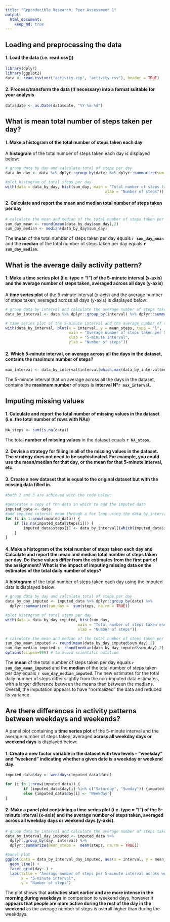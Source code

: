 ```yaml
---
title: "Reproducible Research: Peer Assessment 1"
output: 
  html_document:
    keep_md: true
---
```



## Loading and preprocessing the data  

#### 1. Load the data (i.e. read.csv())  
```r
library(dplyr)
library(ggplot2)
data <- read.csv(unz("activity.zip", "activity.csv"), header = TRUE) 
```

#### 2. Process/transform the data (if necessary) into a format suitable for your analysis  
```r
data$date <- as.Date(data$date, "%Y-%m-%d")
```


## What is mean total number of steps taken per day?

#### 1. Make a histogram of the total number of steps taken each day

A **histogram** of the total number of steps taken each day is displayed below: 

```r
# group data by day and calculate total of steps per day
data_by_day <- data %>% dplyr::group_by(date) %>% dplyr::summarize(sum_day =  sum(steps, na.rm = TRUE))

#plot histogram of total steps per day
with(data = data_by_day, hist(sum_day, main = "Total number of steps taken each day", 
                                            xlab = "Number of steps"))
```

#### 2. Calculate and report the mean and median total number of steps taken per day
```r
# calculate the mean and median of the total number of steps taken per day
sum_day_mean <- round(mean(data_by_day$sum_day),2)
sum_day_median <- median(data_by_day$sum_day)

```

The **mean** of the total number of steps taken per day equals **`r sum_day_mean`** and the **median** of the total number of steps taken per day equals **`r sum_day_median`.**

## What is the average daily activity pattern?

#### 1. Make a time series plot (i.e. type = "l") of the 5-minute interval (x-axis) and the average number of steps taken, averaged across all days (y-axis)

A **time series plot** of the 5-minute interval (x-axis) and the average number of steps taken, averaged across all days (y-axis) is displayed below: 

```r
# group data by interval and calculate the average number of steps taken, averaged across all days (y-axis)
data_by_interval <- data %>% dplyr::group_by(interval) %>% dplyr::summarize(mean_steps =  mean(steps, na.rm = TRUE))

# time series plot of the 5-minute interval and the average number of steps taken, averaged across all days
with(data_by_interval, plot(x = interval, y = mean_steps, type = "l", 
                            main = "Average number of steps taken per 5-minute interval across all days",
                            xlab = "5-minute interval",
                            ylab = "Number of steps"))
```

#### 2. Which 5-minute interval, on average across all the days in the dataset, contains the maximum number of steps?
```r
max_interval <- data_by_interval$interval[which.max(data_by_interval$mean_steps)]
```


The 5-minute interval that on average across all the days in the dataset, contains the **maximum number** of steps is **interval N°`r max_interval`.**


## Imputing missing values

#### 1. Calculate and report the total number of missing values in the dataset (i.e. the total number of rows with NAs)
```r
NA_steps <- sum(is.na(data))
```

The total **number of missing values** in the dataset equals **`r NA_steps`.**

#### 2. Devise a strategy for filling in all of the missing values in the dataset. The strategy does not need to be sophisticated. For example, you could use the mean/median for that day, or the mean for that 5-minute interval, etc. 

#### 3. Create a new dataset that is equal to the original dataset but with the missing data filled in.
```r
#both 2 and 3 are achieved with the code below:

#generates a copy of the data in which to add the imputed data
imputed_data <- data
#add imputed interval mean through a for loop using the data_by_interval data frame created before 
for (i in 1:nrow(imputed_data)) {
    if (is.na(imputed_data$steps[i])) {
        imputed_data$steps[i] <- data_by_interval[(which(imputed_data$interval[i] == data_by_interval$interval)),]$mean_steps
    }
}
```

#### 4. Make a histogram of the total number of steps taken each day and Calculate and report the mean and median total number of steps taken per day. Do these values differ from the estimates from the first part of the assignment? What is the impact of imputing missing data on the estimates of the total daily number of steps?

A **histogram** of the total number of steps taken each day using the imputed data is displayed below: 

```r
# group data by day and calculate total of steps per day
data_by_day_imputed <- imputed_data %>% dplyr::group_by(date) %>% 
  dplyr::summarize(sum_day =  sum(steps, na.rm = TRUE))

#plot histogram of total steps per day
with(data = data_by_day_imputed, hist(sum_day, 
                                main = "Total number of steps taken each day (imputed data)",
                                xlab = "Number of steps"))

# calculate the mean and median of the total number of steps taken per day
sum_day_mean_imputed <- round(mean(data_by_day_imputed$sum_day),2)
sum_day_median_imputed <- round(median(data_by_day_imputed$sum_day),2)
options(scipen=999) # to avoid scientific notation
```

The **mean** of the total number of steps taken per day equals **`r sum_day_mean_imputed`** and the **median** of the total number of steps taken per day equals **`r sum_day_median_imputed`**. The new estimates for the total daily number of steps differ slightly from the non-imputed data estimates, with a larger difference between the means than between the medians. Overall, the imputation appears to have "normalized" the data and reduced its variance.


## Are there differences in activity patterns between weekdays and weekends?

A panel plot containing a **time series plot** of the 5-minute interval and the average number of steps taken, averaged **across all weekday days or weekend days** is displayed below: 

#### 1. Create a new factor variable in the dataset with two levels -- "weekday" and "weekend" indicating whether a given date is a weekday or weekend day.
```r
imputed_data$day <- weekdays(imputed_data$date)

for (i in 1:nrow(imputed_data)) {
        if (imputed_data$day[i] %in% c("Saturday", "Sunday")) {imputed_data$day[i] <- "Weekend"}
        else {imputed_data$day[i] <- "Weekday"}
}
```

#### 2. Make a panel plot containing a time series plot (i.e. type = "l") of the 5-minute interval (x-axis) and the average number of steps taken, averaged across all weekday days or weekend days (y-axis). 
```r
# group data by interval and calculate the average number of steps taken, averaged across all days (y-axis)
data_by_interval_day_imputed <- imputed_data %>% 
  dplyr::group_by(day, interval) %>% 
  dplyr::summarize(mean_steps =  mean(steps, na.rm = TRUE))

#panel plot
ggplot(data = data_by_interval_day_imputed, aes(x = interval, y = mean_steps)) + 
  geom_line() + 
  facet_grid(day~.) +
  labs(title = "Average number of steps per 5-minute interval across week and weekend days",
       x = "5-minute interval",
       y = "Number of steps")
```

The plot shows that **activities start earlier and are more intense in the morning during weekdays** in comparison to weekend days, however it **appears that people are more active during the rest of the day in the weekend** as the average number of steps is overall higher than during the weekdays.
